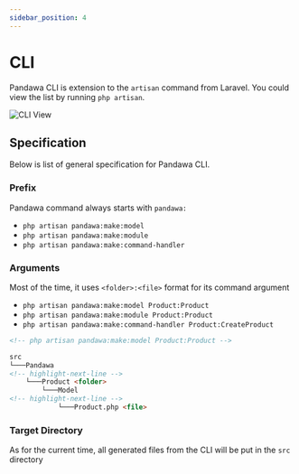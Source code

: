 ```yaml
---
sidebar_position: 4
---
```


# CLI


Pandawa CLI is extension to the `artisan` command from Laravel. You could view the list by running `php artisan`.

![CLI View](/img/tutorial/pandawa_cli.png)

## Specification

Below is list of general specification for Pandawa CLI.

### Prefix

Pandawa command always starts with `pandawa:`

<Example>

- `php artisan pandawa:make:model`
- `php artisan pandawa:make:module`
- `php artisan pandawa:make:command-handler`

</Example>

### Arguments

Most of the time, it uses `<folder>:<file>` format for its command argument

<Example>

- `php artisan pandawa:make:model Product:Product`
- `php artisan pandawa:make:module Product:Product`
- `php artisan pandawa:make:command-handler Product:CreateProduct`

```html
<!-- php artisan pandawa:make:model Product:Product -->

src
└───Pandawa
<!-- highlight-next-line -->
    └───Product <folder>
        └───Model
<!-- highlight-next-line -->
            └───Product.php <file>
```

</Example>

### Target Directory

As for the current time, all generated files from the CLI will be put in the `src` directory